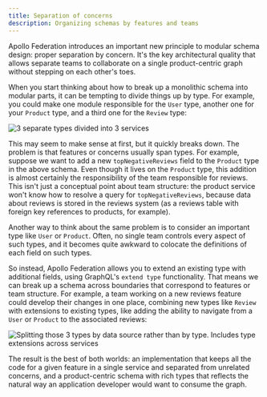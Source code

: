 ```yaml
---
title: Separation of concerns
description: Organizing schemas by features and teams
---
```


Apollo Federation introduces an important new principle to modular schema design: proper separation by concern. It's the key architectural quality that allows separate teams to collaborate on a single product-centric graph without stepping on each other's toes.

When you start thinking about how to break up a monolithic schema into modular parts, it can be tempting to divide things up by type. For example, you could make one module responsible for the `User` type, another one for your `Product` type, and a third one for the `Review` type:

![3 separate types divided into 3 services](../images/composition_schema-1.png)

This may seem to make sense at first, but it quickly breaks down. The problem is that features or concerns usually span types. For example, suppose we want to add a new `topNegativeReviews` field to the `Product` type in the above schema. Even though it lives on the `Product` type, this addition is almost certainly the responsibility of the team responsible for reviews. This isn't just a conceptual point about team structure: the product service won't know how to resolve a query for `topNegativeReviews`, because data about reviews is stored in the reviews system (as a reviews table with foreign key references to products, for example).

Another way to think about the same problem is to consider an important type like `User` or `Product`. Often, no single team controls every aspect of such types, and it becomes quite awkward to colocate the definitions of each field on such types.

So instead, Apollo Federation allows you to extend an existing type with additional fields, using GraphQL's `extend type` functionality. That means we can break up a schema across boundaries that correspond to features or team structure. For example, a team working on a new reviews feature could develop their changes in one place, combining new types like `Review` with extensions to existing types, like adding the ability to navigate from a `User` or `Product` to the associated reviews:

![Splitting those 3 types by data source rather than by type. Includes type extensions across services](../images/composition_schema-2.png)

The result is the best of both worlds: an implementation that keeps all the code for a given feature in a single service and separated from unrelated concerns, and a product-centric schema with rich types that reflects the natural way an application developer would want to consume the graph.